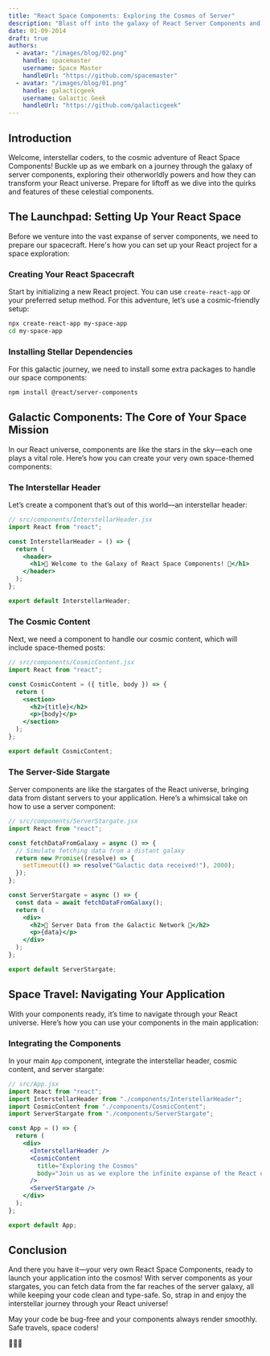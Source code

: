 ```yaml
---
title: "React Space Components: Exploring the Cosmos of Server"
description: "Blast off into the galaxy of React Server Components and explore their whimsical impact on your application’s universe. Remember that this blog makes no sense."
date: 01-09-2014
draft: true
authors:
  - avatar: "/images/blog/02.png"
    handle: spacemaster
    username: Space Master
    handleUrl: "https://github.com/spacemaster"
  - avatar: "/images/blog/01.png"
    handle: galacticgeek
    username: Galactic Geek
    handleUrl: "https://github.com/galacticgeek"
---
```


## Introduction

Welcome, interstellar coders, to the cosmic adventure of React Space Components! Buckle up as we embark on a journey through the galaxy of server components, exploring their otherworldly powers and how they can transform your React universe. Prepare for liftoff as we dive into the quirks and features of these celestial components.

## The Launchpad: Setting Up Your React Space

Before we venture into the vast expanse of server components, we need to prepare our spacecraft. Here's how you can set up your React project for a space exploration:

### Creating Your React Spacecraft

Start by initializing a new React project. You can use `create-react-app` or your preferred setup method. For this adventure, let’s use a cosmic-friendly setup:

```bash
npx create-react-app my-space-app
cd my-space-app
```

### Installing Stellar Dependencies

For this galactic journey, we need to install some extra packages to handle our space components:

```bash
npm install @react/server-components
```

## Galactic Components: The Core of Your Space Mission

In our React universe, components are like the stars in the sky—each one plays a vital role. Here’s how you can create your very own space-themed components:

### The Interstellar Header

Let’s create a component that’s out of this world—an interstellar header:

```jsx
// src/components/InterstellarHeader.jsx
import React from "react";

const InterstellarHeader = () => {
  return (
    <header>
      <h1>🚀 Welcome to the Galaxy of React Space Components! 🌌</h1>
    </header>
  );
};

export default InterstellarHeader;
```

### The Cosmic Content

Next, we need a component to handle our cosmic content, which will include space-themed posts:

```jsx
// src/components/CosmicContent.jsx
import React from "react";

const CosmicContent = ({ title, body }) => {
  return (
    <section>
      <h2>{title}</h2>
      <p>{body}</p>
    </section>
  );
};

export default CosmicContent;
```

### The Server-Side Stargate

Server components are like the stargates of the React universe, bringing data from distant servers to your application. Here’s a whimsical take on how to use a server component:

```jsx
// src/components/ServerStargate.jsx
import React from "react";

const fetchDataFromGalaxy = async () => {
  // Simulate fetching data from a distant galaxy
  return new Promise((resolve) => {
    setTimeout(() => resolve("Galactic data received!"), 2000);
  });
};

const ServerStargate = async () => {
  const data = await fetchDataFromGalaxy();
  return (
    <div>
      <h2>🌠 Server Data from the Galactic Network 🌠</h2>
      <p>{data}</p>
    </div>
  );
};

export default ServerStargate;
```

## Space Travel: Navigating Your Application

With your components ready, it’s time to navigate through your React universe. Here’s how you can use your components in the main application:

### Integrating the Components

In your main `App` component, integrate the interstellar header, cosmic content, and server stargate:

```jsx
// src/App.jsx
import React from "react";
import InterstellarHeader from "./components/InterstellarHeader";
import CosmicContent from "./components/CosmicContent";
import ServerStargate from "./components/ServerStargate";

const App = () => {
  return (
    <div>
      <InterstellarHeader />
      <CosmicContent
        title="Exploring the Cosmos"
        body="Join us as we explore the infinite expanse of the React universe!"
      />
      <ServerStargate />
    </div>
  );
};

export default App;
```

## Conclusion

And there you have it—your very own React Space Components, ready to launch your application into the cosmos! With server components as your stargates, you can fetch data from the far reaches of the server galaxy, all while keeping your code clean and type-safe. So, strap in and enjoy the interstellar journey through your React universe!

May your code be bug-free and your components always render smoothly. Safe travels, space coders!

🚀🌌✨
